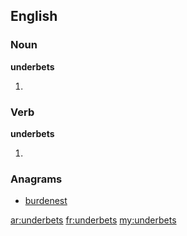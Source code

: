 ==English==

===Noun===
'''underbets'''

#{{plural of|underbet}}

===Verb===
'''underbets'''

#{{third person singular of|underbet}}

===Anagrams===
* [[burdenest#English|burdenest]]

[[ar:underbets]]
[[fr:underbets]]
[[my:underbets]]
